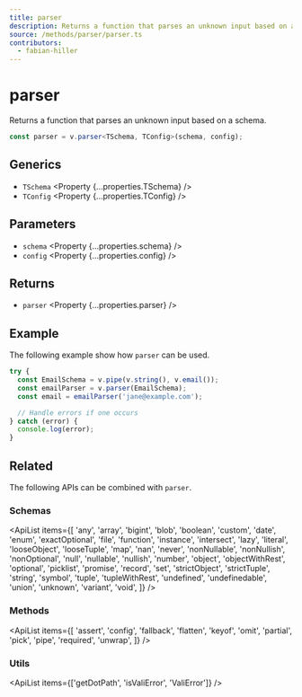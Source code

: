 ```yaml
---
title: parser
description: Returns a function that parses an unknown input based on a schema.
source: /methods/parser/parser.ts
contributors:
  - fabian-hiller
---
```



# parser

Returns a function that parses an unknown input based on a schema.

```ts
const parser = v.parser<TSchema, TConfig>(schema, config);
```

## Generics

- `TSchema` <Property {...properties.TSchema} />
- `TConfig` <Property {...properties.TConfig} />

## Parameters

- `schema` <Property {...properties.schema} />
- `config` <Property {...properties.config} />

## Returns

- `parser` <Property {...properties.parser} />

## Example

The following example show how `parser` can be used.

```ts
try {
  const EmailSchema = v.pipe(v.string(), v.email());
  const emailParser = v.parser(EmailSchema);
  const email = emailParser('jane@example.com');

  // Handle errors if one occurs
} catch (error) {
  console.log(error);
}
```

## Related

The following APIs can be combined with `parser`.

### Schemas

<ApiList
  items={[
    'any',
    'array',
    'bigint',
    'blob',
    'boolean',
    'custom',
    'date',
    'enum',
    'exactOptional',
    'file',
    'function',
    'instance',
    'intersect',
    'lazy',
    'literal',
    'looseObject',
    'looseTuple',
    'map',
    'nan',
    'never',
    'nonNullable',
    'nonNullish',
    'nonOptional',
    'null',
    'nullable',
    'nullish',
    'number',
    'object',
    'objectWithRest',
    'optional',
    'picklist',
    'promise',
    'record',
    'set',
    'strictObject',
    'strictTuple',
    'string',
    'symbol',
    'tuple',
    'tupleWithRest',
    'undefined',
    'undefinedable',
    'union',
    'unknown',
    'variant',
    'void',
  ]}
/>

### Methods

<ApiList
  items={[
    'assert',
    'config',
    'fallback',
    'flatten',
    'keyof',
    'omit',
    'partial',
    'pick',
    'pipe',
    'required',
    'unwrap',
  ]}
/>

### Utils

<ApiList items={['getDotPath', 'isValiError', 'ValiError']} />
